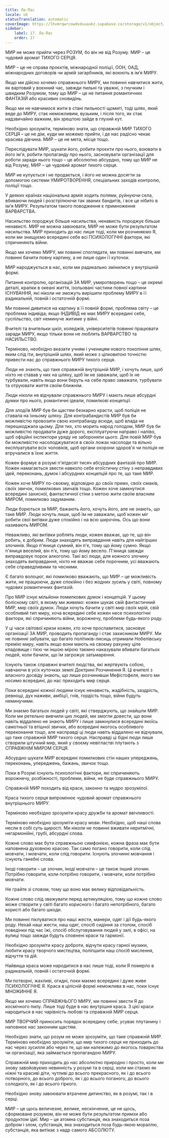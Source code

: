 ```yaml
---
title: Ла-Пас
locale: uk
statusTranslation: automatic
coverImage: https://lhvmrqwrcowdvduuaukz.supabase.co/storage/v1/object/public/strapi-uploads/small_cover-educacion-fundamental.webp-2d51a7828a2b1309555be27f7e2a61a0.webp
sidebar:
    label: 17. Ла-Пас
    order: 17
---
```

МИР не може прийти через РОЗУМ, бо він не від Розуму. МИР – це чудовий аромат ТИХОГО СЕРЦЯ.

МИР – це не справа проєктів, міжнародної поліції, ООН, ОАД, міжнародних договорів чи армій загарбників, які воюють в ім’я МИРУ.

Якщо ми дійсно хочемо справжнього МИРУ, ми повинні навчитися жити, як вартовий у воєнний час, завжди пильні та уважні, з гнучким і швидким Розумом, тому що МИР – це не питання романтичних ФАНТАЗІЙ або красивих сновидінь.

Якщо ми не навчимося жити в стані пильності щомиті, тоді шлях, який веде до МИРУ, стає неможливим, вузьким, і після того, як стає надзвичайно важким, він зрештою зайде в глухий кут.

Необхідно зрозуміти, терміново знати, що справжній МИР ТИХОГО СЕРЦЯ – це не дім, куди ми можемо прийти, і де нас радісно чекає красива дівчина. МИР – це не мета, місце тощо.

Переслідувати МИР, шукати його, робити проєкти про нього, воювати в його ім'я, робити пропаганду про нього, засновувати організації для роботи заради нього тощо – це абсолютно абсурдно, тому що МИР не від Розуму, МИР – це чудовий аромат тихого серця.

МИР не купується і не продається, і його не можна досягти за допомогою системи УМИРОТВОРЕННЯ, спеціальних заходів контролю, поліції тощо.

У деяких країнах національна армія ходить полями, руйнуючи села, вбиваючи людей і розстрілюючи так званих бандитів, і все це нібито в ім'я МИРУ. Результатом такого поводження є примноження ВАРВАРСТВА.

Насильство породжує більше насильства, ненависть породжує більше ненависті. МИР не можна завоювати, МИР не може бути результатом насильства. МИР приходить до нас лише тоді, коли ми розчиняємо Я, коли ми знищуємо всередині себе всі ПСИХОЛОГІЧНІ фактори, які спричиняють війни.

Якщо ми хочемо МИРУ, ми повинні споглядати, ми повинні вивчати, ми повинні бачити повну картину, а не лише один її куточок.

МИР народжується в нас, коли ми радикально змінилися у внутрішній формі.

Питання контролю, організацій ЗА МИР, умиротворень тощо – це окремі деталі, крапки в океані життя, ізольовані частини повної картини ІСНУВАННЯ, які ніколи не зможуть вирішити проблему МИРУ в її радикальній, повній і остаточній формі.

Ми повинні дивитися на картину в її повній формі, проблема світу – це проблема індивіда; якщо ІНДИВІД не має МИРУ всередині себе, суспільство, світ неминуче житиме у війні.

Вчителі та вчительки шкіл, коледжів, університетів повинні працювати заради МИРУ, якщо тільки вони не люблять ВАРВАРСТВО та НАСИЛЬСТВО.

Терміново, необхідно вказати учням і ученицям нового покоління шлях, яким слід іти, внутрішній шлях, який може з цілковитою точністю привести нас до справжнього МИРУ тихого серця.

Люди не знають, що таке справжній внутрішній МИР, і хочуть лише, щоб ніхто не ставав у них на шляху, щоб їм не заважали, щоб їх не турбували, навіть якщо вони беруть на себе право заважати, турбувати та отруювати життя своїм ближнім.

Люди ніколи не відчували справжнього МИРУ і мають лише абсурдні думки про нього, романтичні ідеали, помилкові концепції.

Для злодіїв МИР був би щастям безкарно красти, щоб поліція не ставала на їхньому шляху. Для контрабандистів МИР був би можливістю провозити свою контрабанду всюди, щоб влада не перешкоджала цьому. Для тих, хто морить народ голодом, МИР був би можливістю продавати дуже дорого, експлуатуючи направо і наліво, щоб офіційні інспектори уряду не забороняли цього. Для повій МИР був би можливістю насолоджуватися в своїх ложах насолоди та вільно експлуатувати всіх чоловіків, щоб органи охорони здоров'я чи поліція не втручалися в їхнє життя.

Кожен формує в розумі п'ятдесят тисяч абсурдних фантазій про МИР. Кожен намагається звести навколо себе егоїстичну стіну з неправдивих ідей, переконань, думок і абсурдних концепцій про те, що таке МИР.

Кожен хоче МИРУ по-своєму, відповідно до своїх примх, своїх смаків, своїх звичок, помилкових звичаїв тощо. Кожен хоче замкнутися всередині захисної, фантастичної стіни з метою жити своїм власним МИРОМ, помилково задуманим.

Люди борються за МИР, бажають його, хочуть його, але не знають, що таке МИР. Люди хочуть лише, щоб їм не заважали, щоб кожен міг робити свої витівки дуже спокійно і на всю широчінь. Ось що вони називають МИРОМ.

Неважливо, які витівки роблять люди, кожен вважає, що те, що він робить, є добрим. Люди знаходять виправдання навіть для найгірших злочинів. Якщо п'яниця сумний, він п'є, тому що йому сумно. Якщо п'яниця веселий, він п'є, тому що йому весело. П'яниця завжди виправдовує порок алкоголю. Такі всі люди, для кожного злочину знаходять виправдання, ніхто не вважає себе порочним, усі вважають себе справедливими та чесними.

Є багато волоцюг, які помилково вважають, що МИР – це можливість жити, не працюючи, дуже спокійно і без жодних зусиль у світі, повному чудових романтичних фантазій.

Про МИР існує мільйони помилкових думок і концепцій. У цьому болісному світі, в якому ми живемо: кожен шукає свій фантастичний МИР, мир своїх думок. Люди хочуть бачити у світі мир своїх мрій, свій особливий тип миру, хоча всередині себе кожен несе психологічні фактори, які спричиняють війни, ворожнечу, проблеми будь-якого роду.

У ці часи світової кризи кожен, хто хоче прославитися, засновує організації ЗА МИР, проводить пропаганду і стає захисником МИРУ. Ми не повинні забувати, що багато політиків-лисиць отримали Нобелівську премію миру, навіть якщо вони мають на своєму рахунку ціле кладовище і тією чи іншою мірою таємно наказували вбивати багатьох людей, коли бачили, що їм загрожує затьмарення.

Існують також справжні вчителі людства, які жертвують собою, навчаючи в усіх куточках землі Доктрині Розчинення Я. Ці вчителі з власного досвіду знають, що лише розчинивши Мефістофеля, якого ми носимо всередині, до нас приходить мир серця.

Поки всередині кожної людини існує ненависть, жадібність, заздрість, ревнощі, дух наживи, амбіції, гнів, гордість тощо, війни будуть неминучими.

Ми знаємо багатьох людей у світі, які стверджують, що знайшли МИР. Коли ми ретельно вивчили цих людей, ми змогли довести, що вони навіть віддалено не знають МИРУ і лише замкнулися всередині якоїсь самотньої та втішної звички, або всередині якогось особливого переконання тощо, але насправді ці люди навіть віддалено не відчували, що таке справжній МИР тихого серця. Насправді ці бідні люди лише створили штучний мир, який у своєму невігластві плутають з СПРАВЖНІМ МИРОМ СЕРЦЯ.

Абсурдно шукати МИР всередині помилкових стін наших упереджень, переконань, упереджень, бажань, звичок тощо.

Поки в Розумі існують психологічні фактори, які спричиняють ворожнечу, розбіжності, проблеми, війни, не буде справжнього МИРУ.

Справжній МИР походить від краси, законно та мудро зрозумілої.

Краса тихого серця випромінює чудовий аромат справжнього внутрішнього МИРУ.

Терміново необхідно зрозуміти красу дружби та аромат ввічливості.

Терміново необхідно зрозуміти красу мови. Необхідно, щоб наші слова несли в собі суть щирості. Ми ніколи не повинні вживати неритмічні, негармонійні, грубі, абсурдні слова.

Кожне слово має бути справжньою симфонією, кожна фраза має бути наповнена духовною красою. Так само погано говорити, коли слід мовчати, і мовчати, коли слід говорити. Існують злочинні мовчання і існують ганебні слова.

Іноді говорити – це злочин, іноді мовчати – це також інший злочин. Потрібно говорити, коли потрібно говорити, і мовчати, коли потрібно мовчати.

Не грайте зі словом, тому що воно має велику відповідальність.

Кожне слово слід зважувати перед артикуляцією, тому що кожне слово може створити у світі багато корисного і багато непотрібного, багато користі або багато шкоди.

Ми повинні піклуватися про наші жести, манери, одяг і дії будь-якого роду. Нехай наші жести, наш одяг, спосіб сидіння за столом, спосіб поведінки під час їжі, спосіб обслуговування людей у залі, в офісі, на вулиці тощо завжди будуть сповнені краси та гармонії.

Необхідно зрозуміти красу доброти, відчути красу гарної музики, любити красу творчого мистецтва, поліпшити наш спосіб мислення, відчуття та дій.

Найвища краса може народитися в нас лише тоді, коли Я померло в радикальній, повній і остаточній формі.

Ми потворні, жахливі, огидні, поки маємо всередині і дуже живе ПСИХОЛОГІЧНЕ Я. Краса в цілісній формі неможлива в нас, поки існує МНОЖИННЕ Я.

Якщо ми хочемо СПРАВЖНЬОГО МИРУ, ми повинні звести Я до космічного пилу. Лише тоді буде в нас внутрішня краса. З цієї краси народиться в нас чарівність любові та справжній МИР серця.

МИР ТВОРЧИЙ приносить порядок всередину себе, усуває плутанину і наповнює нас законним щастям.

Необхідно знати, що розум не може зрозуміти, що таке справжній МИР. Терміново необхідно зрозуміти, що мир тихого серця не приходить до нас через зусилля або через те, що ми належимо до якогось товариства чи організації, яка займається пропагандою МИРУ.

Справжній мир приходить до нас абсолютно природно і просто, коли ми знову завойовуємо невинність у розумі та в серці, коли ми стаємо як ніжні та красиві діти, чутливі до всього прекрасного, як і до всього потворного, до всього доброго, як і до всього поганого, до всього солодкого, як і до всього гіркого.

Необхідно знову завоювати втрачене дитинство, як в розумі, так і в серці.

МИР – це щось величезне, велике, нескінченне, це не щось, сформоване розумом, він не може бути результатом примхи або продуктом ідеї. Мир – це атомна субстанція, яка знаходиться поза добром і злом, субстанція, яка знаходиться поза будь-якою мораллю, субстанція, яка витікає з надр самого АБСОЛЮТУ.

